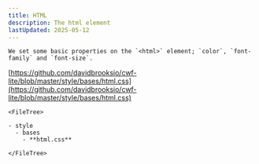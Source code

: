 ```yaml
---
title: HTML
description: The html element
lastUpdated: 2025-05-12
---
```



<Tabs>
  <TabItem label="Overview" icon="puzzle">

    We set some basic properties on the `<html>` element; `color`, `font-family` and `font-size`.

  </TabItem>
  <TabItem label="Files" icon="list-format">

  [https://github.com/davidbrooksio/cwf-lite/blob/master/style/bases/html.css](https://github.com/davidbrooksio/cwf-lite/blob/master/style/bases/html.css)
  
    <FileTree>

    - style
      - bases
        - **html.css**

    </FileTree>
  </TabItem>
  <TabItem label="Stylesheet" icon="open-book">
    <Code code={cssExample} lang="css" />
  </TabItem>
</Tabs>
